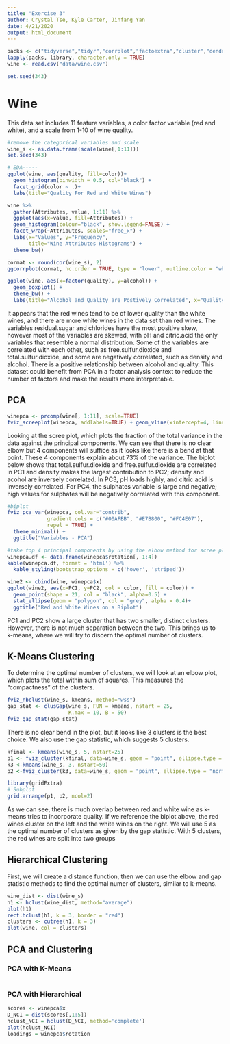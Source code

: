 ```yaml
---
title: "Exercise 3"
author: Crystal Tse, Kyle Carter, Jinfang Yan
date: 4/21/2020
output: html_document
---
```


```r

packs <- c("tidyverse","tidyr","corrplot","factoextra","cluster","dendextend","kableExtra","ggcorrplot","mosaic","psych","gridExtra")
lapply(packs, library, character.only = TRUE)
wine <- read.csv("data/wine.csv")

set.seed(343)
```

# Wine

This data set includes 11 feature variables, a color factor variable (red and white), and a scale from 1-10 of wine quality.

```r
#remove the categorical variables and scale
wine_s <- as.data.frame(scale(wine[,1:11]))
set.seed(343)

# EDA-----
ggplot(wine, aes(quality, fill=color))+
  geom_histogram(binwidth = 0.5, col="black") +  
  facet_grid(color ~ .)+
  labs(title="Quality For Red and White Wines")

wine %>% 
  gather(Attributes, value, 1:11) %>%
  ggplot(aes(x=value, fill=Attributes)) +
  geom_histogram(colour="black", show.legend=FALSE) +
  facet_wrap(~Attributes, scales="free_x") +
  labs(x="Values", y="Frequency",
       title="Wine Attributes Histograms") +
  theme_bw()

cormat <- round(cor(wine_s), 2)
ggcorrplot(cormat, hc.order = TRUE, type = "lower", outline.color = "white") + ggtitle("Variable Correlation Plot")

ggplot(wine, aes(x=factor(quality), y=alcohol)) +
  geom_boxplot() +
  theme_bw() +
  labs(title="Alcohol and Quality are Postively Correlated", x="Quality", y="Alcohol Content (%)")

```

It appears that the red wines tend to be of lower quality than the white wines, and there are more white wines in the data set than red wines. The variables residual.sugar and chlorides have the most positive skew, however most of the variables are skewed, with pH and citric.acid the only variables that resemble a normal distribution. Some of the variables are correlated with each other, such as free.sulfur.dioxide and total.sulfur.dioxide, and some are negatively correlated, such as density and alcohol. There is a positive relationship between alcohol and quality. This dataset could benefit from PCA in a factor analysis context to reduce the number of factors and make the results more interpretable.

## PCA

``` r
winepca <- prcomp(wine[, 1:11], scale=TRUE)
fviz_screeplot(winepca, addlabels=TRUE) + geom_vline(xintercept=4, linetype=5, col="red")

```


Looking at the scree plot, which plots the fraction of the total variance in the data against the principal components. We can see that there is no clear elbow but 4 components will suffice as it looks like there is a bend at that point. These 4 components explain about 73% of the variance. The biplot below shows that total.sulfur.dioxide and free.sulfur.dioxide are correlated in PC1 and density makes the largest contribution to PC2; density and acohol are inversely correlated. In PC3, pH loads highly, and citric.acid is inversely correlated. For PC4, the sulphates variable is large and negative; high values for sulphates will be negatively correlated with this component.


```r
#biplot
fviz_pca_var(winepca, col.var="contrib",
             gradient.cols = c("#00AFBB", "#E7B800", "#FC4E07"),
             repel = TRUE) + 
  theme_minimal() + 
  ggtitle("Variables - PCA")

#take top 4 principal components by using the elbow method for scree plot, rotate
winepca.df <- data.frame(winepca$rotation[, 1:4])
kable(winepca.df, format = 'html') %>%
  kable_styling(bootstrap_options = c('hover', 'striped'))

wine2 <- cbind(wine, winepca$x)
ggplot(wine2, aes(x=PC1, y=PC2, col = color, fill = color)) +
  geom_point(shape = 21, col = "black", alpha=0.5) +
  stat_ellipse(geom = "polygon", col = "grey", alpha = 0.4)+
  ggtitle("Red and White Wines on a Biplot")


```

PC1 and PC2 show a large cluster that has two smaller, distinct clusters. However, there is not much separation between the two. This brings us to k-means, where we will try to discern the optimal number of clusters.


## K-Means Clustering

To determine the optimal number of clusters, we will look at an elbow plot, which plots the total within sum of squares. This measures the "compactness" of the clusters.

```r
fviz_nbclust(wine_s, kmeans, method="wss")
gap_stat <- clusGap(wine_s, FUN = kmeans, nstart = 25,
                    K.max = 10, B = 50)
fviz_gap_stat(gap_stat)

```

There is no clear bend in the plot, but it looks like 3 clusters is the best choice. We also use the gap statistic, which suggests 5 clusters.

```r
kfinal <- kmeans(wine_s, 5, nstart=25)
p1 <- fviz_cluster(kfinal, data=wine_s, geom = "point", ellipse.type = "norm")
k3 <-kmeans(wine_s, 3, nstart=50)
p2 <-fviz_cluster(k3, data=wine_s, geom = "point", ellipse.type = "norm")

library(gridExtra)
# Subplot
grid.arrange(p1, p2, ncol=2)

```

As we can see, there is much overlap between red and white wine as k-means tries to incorporate quality. If we reference the biplot above, the red wines cluster on the left and the white wines on the right. We will use 5 as the optimal number of clusters as given by the gap statistic. With 5 clusters, the red wines are split into two groups

## Hierarchical Clustering

First, we will create a distance function, then we can use the elbow and gap statistic methods to find the optimal numer of clusters, similar to k-means.


```r

wine_dist <- dist(wine_s)
h1 <- hclust(wine_dist, method="average")
plot(h1)
rect.hclust(h1, k = 3, border = "red") 
clusters <- cutree(h1, k = 3) 
plot(wine, col = clusters)


```







## PCA and Clustering




### PCA with K-Means
```r



```






### PCA with Hierarchical
```r

scores <- winepca$x
D_NCI = dist(scores[,1:5])
hclust_NCI = hclust(D_NCI, method='complete')
plot(hclust_NCI)
loadings = winepca$rotation


```
